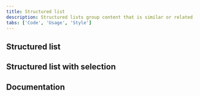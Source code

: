 ```yaml
---
title: Structured list
description: Structured lists group content that is similar or related, such as terms and definitions.
tabs: ['Code', 'Usage', 'Style']
---
```


## Structured list

<ComponentCode
  name="Structured list"
  component="structured-list"
  variation="structured-list"
  hasReactVersion="structuredlist--simple"
  hasVueVersion="structuredlist--default"
  hasAngularVersion="?path=/story/structured-list--basic"
  codepen="oOxYoE"></ComponentCode>

## Structured list with selection

<ComponentCode
  name="Structured list with selection"
  component="structured-list"
  variation="structured-list--selection"
  hasReactVersion="structuredlist--selection"
  hasVueVersion="structuredlist--selectable-with-vmodel"
  hasAngularVersion="?path=/story/structured-list--with-selection"
  codepen="NmNbyK"></ComponentCode>

## Documentation

<ComponentDocs component="structured-list"></ComponentDocs>
